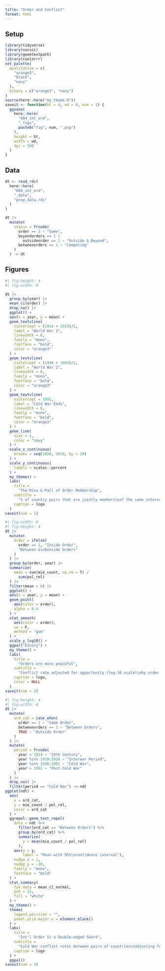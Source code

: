 ```yaml
---
title: "Order and Conflict"
format: html
---
```


## Setup

```r
library(tidyverse)
library(socsci)
library(geomtextpath)
library(coolorrr)
set_palette(
  qualitative = c(
    "orange3",
    "black",
    "navy"
  ),
  binary = c("orange3", "navy")
)
source(here::here("my_theme.R"))
saveit <- function(ht = 4, wd = 6, num = 1) {
  ggsave(
    here::here(
      "004_int_ord",
      "_figs",
      paste0("fig", num, ".png")
    ),
    height = ht,
    width = wd,
    dpi = 500
  )
}
```

## Data

```r
dt <- read_rds(
  here::here(
    "004_int_ord",
    "_data",
    "prep_data.rds"
  )
)

dt |>
  mutate(
    status = frcode(
      order == 1 ~ "Same",
      beyondorders == 1 |
        outsideorder == 1 ~ "Outside & Beyond",
      betweenorders == 1 ~ "Competing"
    )
  ) -> dt
```

## Figures

```r
#| fig-height: 4
#| fig-width: 6

dt |>
  group_by(year) |>
  mean_ci(order) |>
  drop_na() |>
  ggplot() +
  aes(x = year, y = mean) +
  geom_textvline(
    xintercept = (1914 + 1919)/2,
    label = "World War 1",
    linewidth = 6,
    family = "mono",
    fontface = "bold",
    color = "orange3"
  ) +
  geom_textvline(
    xintercept = (1939 + 1945)/2,
    label = "World War 2",
    linewidth = 6,
    family = "mono",
    fontface = "bold",
    color = "orange3"
  ) +
  geom_textvline(
    xintercept = 1991,
    label = "Cold War Ends",
    linewidth = 6,
    family = "mono",
    fontface = "bold",
    color = "orange3"
  ) +
  geom_line(
    size = 1,
    color = "navy"
  ) +
  scale_x_continuous(
    breaks = seq(1820, 2010, by = 20)
  ) +
  scale_y_continuous(
    labels = scales::percent
  ) +
  my_theme() +
  labs(
    title = 
      "The Rise & Fall of Order Membership",
    subtitle = 
      "% of country pairs that are jointly members\nof the same international order, 1816-2014",
    caption = logo
  )
saveit(num = 1)
```

```r
#| fig-width: 6
#| fig-height: 4
dt |>
  mutate(
    order = ifelse(
      order == 1, "Inside Order",
      "Between &\nOutside Orders"
    )
  ) |>
  group_by(order, year) |>
  summarize(
    mean = sum(mie_count, na.rm = T) /
      sum(pol_rel)
  ) |>
  filter(mean > 0) |>
  ggplot() +
  aes(x = year, y = mean) +
  geom_point(
    aes(color = order),
    alpha = 0.4
  ) +
  stat_smooth(
    aes(color = order),
    se = F,
    method = "gam"
  ) +
  scale_y_log10() +
  ggpal("binary") +
  my_theme() +
  labs(
    title = 
      "Orders are more peaceful",
    subtitle = 
      "Conflict rate adjusted for opportunity (log-10 scale)\nby order status from 1816-2014",
    caption = logo,
    color = NULL
  )
saveit(num = 2)
```



```r
#| fig-height: 4
#| fig-width: 6
dt |>
  mutate(
    ord_cat = case_when(
      order == 1 ~ "Same Order",
      betweenorders == 1 ~ "Between Orders",
      TRUE ~ "Outside Order"
    )
  ) |>
  mutate(
    period = frcode(
      year < 1914 ~ "19th Century",
      year %in% 1919:1938 ~ "Interwar Period",
      year %in% 1946:1991 ~ "Cold War",
      year > 1991 ~ "Post-Cold War"
    )
  ) |>
  drop_na() |>
  filter(period == "Cold War") -> ndt
ggplot(ndt) +
  aes(
    x = ord_cat,
    y = mie_count / pol_rel,
    color = ord_cat
  ) +
  ggrepel::geom_text_repel(
    data = ndt %>%
      filter(ord_cat == "Between Orders") %>%
      group_by(ord_cat) %>%
      summarize(
        y = mean(mie_count / pol_rel)
      ),
    aes(y = y, 
        label = "Mean with 95%\nconfidence interval"),
    nudge_x = 1,
    nudge_y = -10,
    family = "mono",
    fontface = "bold"
  ) +
  stat_summary(
    fun.data = mean_cl_normal,
    pch = 21,
    fill = "white"
  ) +
  my_theme() +
  theme(
    legend.position = "",
    panel.grid.major.x = element_blank()
  ) +
  labs(
    title = 
      "Int'l Order Is a Double-edged Sword",
    subtitle = 
      "Cold War conflict rates between pairs of countries\nadjusting for opportunities to fight",
    caption = logo
  ) +
  ggpal()
saveit(num = 3)
```

